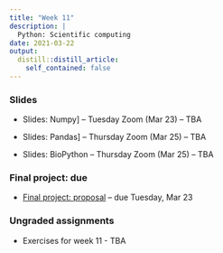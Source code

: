 ```yaml
---
title: "Week 11"
description: |
  Python: Scientific computing
date: 2021-03-22
output:
  distill::distill_article:
    self_contained: false
---
```


### Slides

- Slides: Numpy] -- Tuesday Zoom (Mar 23) -- TBA

- Slides: Pandas] -- Thursday Zoom (Mar 25) -- TBA

- Slides: BioPython -- Thursday Zoom (Mar 25) -- TBA

### Final project: due

- [Final project: proposal](../../finalproject_proposal.html) -- due Tuesday, Mar 23

### Ungraded assignments

- Exercises for week 11 - TBA

